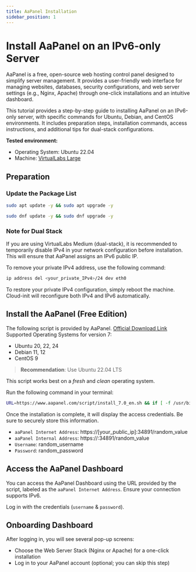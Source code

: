 ```yaml
---
title: AaPanel Installation
sidebar_position: 1  
---
```


# Install AaPanel on an IPv6-only Server
AaPanel is a free, open-source web hosting control panel designed to simplify server management. It provides a user-friendly web interface for managing websites, databases, security configurations, and web server settings (e.g., Nginx, Apache) through one-click installations and an intuitive dashboard.

This tutorial provides a step-by-step guide to installing AaPanel on an IPv6-only server, with specific commands for Ubuntu, Debian, and CentOS environments. It includes preparation steps, installation commands, access instructions, and additional tips for dual-stack configurations.

**Tested environment:**
- Operating System: Ubuntu 22.04
- Machine: [VirtualLabs Large](https://my.8labs.id/virtual-labs)


## Preparation
### Update the Package List

<Tabs groupId="operating-systems">
  <TabItem value="apt" label="Ubuntu, Debian">
  
  ```bash
  sudo apt update -y && sudo apt upgrade -y
  ```
  
  </TabItem>
  <TabItem value="dnf" label="CentOS">
  
  ```bash
  sudo dnf update -y && sudo dnf upgrade -y
  ```
  
  </TabItem>
</Tabs>

### Note for Dual Stack

If you are using VirtualLabs Medium (dual-stack), it is recommended to temporarily disable IPv4 in your network configuration before installation. This will ensure that AaPanel assigns an IPv6 public IP.

To remove your private IPv4 address, use the following command:
<Tabs groupId="operating-systems">
  <TabItem value="apt,dnf" label="Ubuntu, Debian, CentOS">
  
  ```bash
  ip address del <your_private_IPv4>/24 dev eth0
  ```
  </TabItem>
</Tabs>

To restore your private IPv4 configuration, simply reboot the machine. Cloud-init will reconfigure both IPv4 and IPv6 automatically.

## Install the AaPanel (Free Edition)

The following script is provided by AaPanel. [Official Download Link](https://www.aapanel.com/new/download.html)  
Supported Operating Systems for version 7: 
- Ubuntu 20, 22, 24
- Debian 11, 12
- CentOS 9  

> **Recommendation**: Use Ubuntu 22.04 LTS

This script works best on a *fresh* and *clean* operating system.

Run the following command in your terminal:
<Tabs groupId="operating-systems">
  <TabItem value="apt,dnf" label="Ubuntu, Debian, CentOS">
  
  ```bash
  URL=https://www.aapanel.com/script/install_7.0_en.sh && if [ -f /usr/bin/curl ];then curl -ksSO "$URL" ;else wget --no-check-certificate -O install_7.0_en.sh "$URL";fi;bash install_7.0_en.sh aapanel
  ```
  
  </TabItem>
</Tabs>

Once the installation is complete, it will display the access credentials. Be sure to securely store this information.

- `aaPanel Internet Address`: https://[your_public_ip]:34891/random_value
- `aaPanel Internal Address`: https://:34891/random_value
- `Username`: random_username
- `Password`: random_password

## Access the AaPanel Dashboard

You can access the AaPanel Dashboard using the URL provided by the script, labeled as the `aaPanel Internet Address`. Ensure your connection supports IPv6.

Log in with the credentials (`username` & `password`).

## Onboarding Dashboard

After logging in, you will see several pop-up screens:
- Choose the Web Server Stack (Nginx or Apache) for a one-click installation
- Log in to your AaPanel account (optional; you can skip this step)
